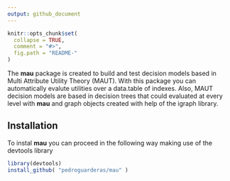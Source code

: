 ```yaml
---
output: github_document
---
```


<!-- README.md is generated from README.Rmd. Please edit that file -->

```r
knitr::opts_chunk$set(
  collapse = TRUE,
  comment = "#>",
  fig.path = "README-"
)
```

The **mau** package is created to build and test decision models based in Multi Attribute Utility
Theory (MAUT). With this package you can automatically evalute utilities over a data.table of
indexes. Also, MAUT decision models are based in decision trees that could evaluated at every
level with **mau** and graph objects created with help of the igraph library.

## Installation
To instal **mau** you can proceed in the following way making use of the devtools library
```r
library(devtools)
install_github( "pedroguarderas/mau" )
```